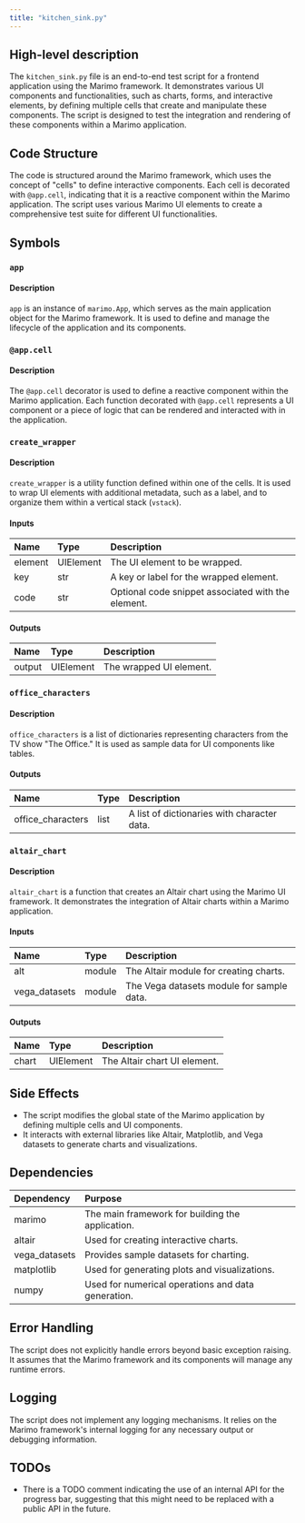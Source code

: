 ```yaml
---
title: "kitchen_sink.py"
---
```


## High-level description

The `kitchen_sink.py` file is an end-to-end test script for a frontend application using the Marimo framework. It demonstrates various UI components and functionalities, such as charts, forms, and interactive elements, by defining multiple cells that create and manipulate these components. The script is designed to test the integration and rendering of these components within a Marimo application.

## Code Structure

The code is structured around the Marimo framework, which uses the concept of "cells" to define interactive components. Each cell is decorated with `@app.cell`, indicating that it is a reactive component within the Marimo application. The script uses various Marimo UI elements to create a comprehensive test suite for different UI functionalities.

## Symbols

### `app`
#### Description
`app` is an instance of `marimo.App`, which serves as the main application object for the Marimo framework. It is used to define and manage the lifecycle of the application and its components.

### `@app.cell`
#### Description
The `@app.cell` decorator is used to define a reactive component within the Marimo application. Each function decorated with `@app.cell` represents a UI component or a piece of logic that can be rendered and interacted with in the application.

### `create_wrapper`
#### Description
`create_wrapper` is a utility function defined within one of the cells. It is used to wrap UI elements with additional metadata, such as a label, and to organize them within a vertical stack (`vstack`).

#### Inputs
| Name | Type | Description |
|:-----|:-----|:------------|
| element | UIElement | The UI element to be wrapped. |
| key | str | A key or label for the wrapped element. |
| code | str | Optional code snippet associated with the element. |

#### Outputs
| Name | Type | Description |
|:-----|:-----|:------------|
| output | UIElement | The wrapped UI element. |

### `office_characters`
#### Description
`office_characters` is a list of dictionaries representing characters from the TV show "The Office." It is used as sample data for UI components like tables.

#### Outputs
| Name | Type | Description |
|:-----|:-----|:------------|
| office_characters | list | A list of dictionaries with character data. |

### `altair_chart`
#### Description
`altair_chart` is a function that creates an Altair chart using the Marimo UI framework. It demonstrates the integration of Altair charts within a Marimo application.

#### Inputs
| Name | Type | Description |
|:-----|:-----|:------------|
| alt | module | The Altair module for creating charts. |
| vega_datasets | module | The Vega datasets module for sample data. |

#### Outputs
| Name | Type | Description |
|:-----|:-----|:------------|
| chart | UIElement | The Altair chart UI element. |

## Side Effects

- The script modifies the global state of the Marimo application by defining multiple cells and UI components.
- It interacts with external libraries like Altair, Matplotlib, and Vega datasets to generate charts and visualizations.

## Dependencies

| Dependency | Purpose |
|:-----------|:--------|
| marimo | The main framework for building the application. |
| altair | Used for creating interactive charts. |
| vega_datasets | Provides sample datasets for charting. |
| matplotlib | Used for generating plots and visualizations. |
| numpy | Used for numerical operations and data generation. |

## Error Handling

The script does not explicitly handle errors beyond basic exception raising. It assumes that the Marimo framework and its components will manage any runtime errors.

## Logging

The script does not implement any logging mechanisms. It relies on the Marimo framework's internal logging for any necessary output or debugging information.

## TODOs

- There is a TODO comment indicating the use of an internal API for the progress bar, suggesting that this might need to be replaced with a public API in the future.